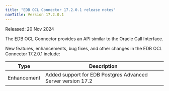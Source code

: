 ```yaml
---
title: "EDB OCL Connector 17.2.0.1 release notes"
navTitle: Version 17.2.0.1
---
```


Released: 20 Nov 2024

The EDB OCL Connector provides an API similar to the Oracle Call Interface.

New features, enhancements, bug fixes, and other changes in the EDB OCL Connector 17.2.0.1 include:

|    Type     |                         Description                         |
| ----------- | ----------------------------------------------------------- |
| Enhancement | Added support for EDB Postgres Advanced Server version 17.2 |
